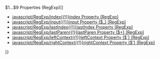 {{Page_Title}}
{{Flags}}
{{Summary_Section|Returns the last matched characters from any regular expression search. Read-only.

}}
{{JS_Syntax|Formats={{JS_Syntax_Format
|Format= '''RegExp'''.'''lastMatch'''}}
}}
{{Remarks_Section
|Remarks=The object associated with this property is always the global '''RegExp''' object.

The initial value of the '''lastMatch''' property is an empty string. The value of the '''lastMatch''' property changes whenever a successful match is made.
}}
{{Examples_Section
|Not_required=No
|Examples={{Single_Example
|Language=JavaScript
|Description=The following example illustrates the use of the '''lastMatch''' property:

|Code= // Create the regular expression pattern.
    var re = new RegExp("d(b+)(d)","ig");
    var str = "cdbBdbsbdbdz";
 
    // Perform the search.
    var arr = re.exec(str);
 
    // Print the output.
    var s = "" 
    s += "$1: " + RegExp.$1 + "&lt;br /&gt;";
    s += "$2: " + RegExp.$2 + "&lt;br /&gt;";
    s += "$3: " + RegExp.$3 + "&lt;br /&gt;";
    s += "input: " + RegExp.input + "&lt;br /&gt;";
    s += "lastMatch: " + RegExp.lastMatch + "&lt;br /&gt;";
    s += "leftContext: " + RegExp.leftContext + "&lt;br /&gt;";
    s += "rightContext: " + RegExp.rightContext + "&lt;br /&gt;"; 
    s += "lastParen: " + RegExp.lastParen + "&lt;br /&gt;";
 
    document.write(s);
}}}}
{{See_Also_Section
|Manual_links=* [[javascript/RegExp/1 9 Properties{{!}}$1...$9 Properties (RegExp)]]
* [[javascript/RegExp/index{{!}}index Property (RegExp)]]
* [[javascript/RegExp/input{{!}}input Property ($_) (RegExp)]]
* [[javascript/RegExp/lastIndex{{!}}lastIndex Property (RegExp)]]
* [[javascript/RegExp/lastParen{{!}}lastParen Property ($+) (RegExp)]]
* [[javascript/RegExp/leftContext{{!}}leftContext Property ($`) (RegExp)]]
* [[javascript/RegExp/rightContext{{!}}rightContext Property ($') (RegExp)]]
}}
{{Topics | JS Basic}}

{{External_Attribution
|Is_CC-BY-SA=No
|Sources=MSDN
|MDN_link=
|MSDN_link=http://msdn.microsoft.com/en-us/library/ie/3k9c4a32(v=vs.94).aspx
|HTML5Rocks_link=
}}

